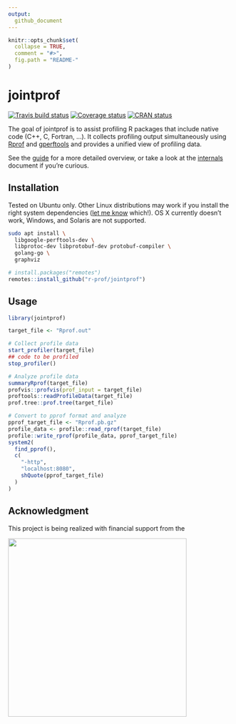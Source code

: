 ```yaml
---
output:
  github_document
---
```


<!-- README.md is generated from README.Rmd. Please edit that file -->

```r
knitr::opts_chunk$set(
  collapse = TRUE,
  comment = "#>",
  fig.path = "README-"
)
```

# jointprof

[![Travis build status](https://travis-ci.org/r-prof/jointprof.svg?branch=master)](https://travis-ci.org/r-prof/jointprof) [![Coverage status](https://codecov.io/gh/r-prof/jointprof/branch/master/graph/badge.svg)](https://codecov.io/github/r-prof/jointprof?branch=master) [![CRAN status](http://www.r-pkg.org/badges/version/jointprof)](https://cran.r-project.org/package=jointprof)

The goal of jointprof is to assist profiling R packages that include native code (C++, C, Fortran, ...).
It collects profiling output simultaneously using [Rprof](https://www.rdocumentation.org/packages/utils/versions/3.4.3/topics/Rprof) and [gperftools](https://github.com/gperftools/gperftools) and provides a unified view of profiling data.

See the [guide](https://r-prof.github.io/jointprof/articles/guide.html) for a more detailed overview, or take a look at the [internals](https://r-prof.github.io/jointprof/articles/internals.html) document if you're curious.

## Installation

Tested on Ubuntu only. Other Linux distributions may work if you install the right system dependencies ([let me know](https://github.com/r-prof/jointprof/issues) which!). OS X currently doesn't work, Windows, and Solaris are not supported.

```sh
sudo apt install \
  libgoogle-perftools-dev \
  libprotoc-dev libprotobuf-dev protobuf-compiler \
  golang-go \
  graphviz
```

```r
# install.packages("remotes")
remotes::install_github("r-prof/jointprof")
```

## Usage

```r
library(jointprof)

target_file <- "Rprof.out"

# Collect profile data
start_profiler(target_file)
## code to be profiled
stop_profiler()

# Analyze profile data
summaryRprof(target_file)
profvis::profvis(prof_input = target_file)
proftools::readProfileData(target_file)
prof.tree::prof.tree(target_file)

# Convert to pprof format and analyze
pprof_target_file <- "Rprof.pb.gz"
profile_data <- profile::read_rprof(target_file)
profile::write_rprof(profile_data, pprof_target_file)
system2(
  find_pprof(),
  c(
    "-http",
    "localhost:8080",
    shQuote(pprof_target_file)
  )
)
```


## Acknowledgment

This project is being realized with financial support from the

<img src="https://www.r-consortium.org/wp-content/uploads/sites/13/2016/09/RConsortium_Horizontal_Pantone.png" width="400">
